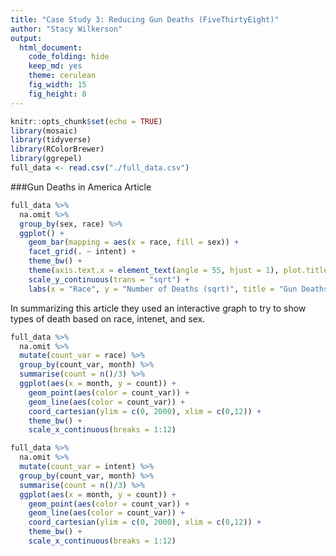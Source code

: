 ```yaml
---
title: "Case Study 3: Reducing Gun Deaths (FiveThirtyEight)"
author: "Stacy Wilkerson"
output: 
  html_document:
    code_folding: hide
    keep_md: yes
    theme: cerulean
    fig_width: 15
    fig_height: 8
---
```


```r
knitr::opts_chunk$set(echo = TRUE)
library(mosaic)
library(tidyverse)
library(RColorBrewer)
library(ggrepel)
full_data <- read.csv("./full_data.csv")
```

###Gun Deaths in America Article  

```r
full_data %>% 
  na.omit %>%
  group_by(sex, race) %>%
  ggplot() +
    geom_bar(mapping = aes(x = race, fill = sex)) +
    facet_grid(. ~ intent) +
    theme_bw() +
    theme(axis.text.x = element_text(angle = 55, hjust = 1), plot.title = element_text(hjust = 0.5)) +
    scale_y_continuous(trans = "sqrt") +
    labs(x = "Race", y = "Number of Deaths (sqrt)", title = "Gun Deaths in America 2012 - 2014")
```

In summarizing this article they used an interactive graph to try to show types of death based on race, intenet, and sex. 



```r
full_data %>%
  na.omit %>%
  mutate(count_var = race) %>%
  group_by(count_var, month) %>%
  summarise(count = n()/3) %>%
  ggplot(aes(x = month, y = count)) +
    geom_point(aes(color = count_var)) +
    geom_line(aes(color = count_var)) +
    coord_cartesian(ylim = c(0, 2000), xlim = c(0,12)) +
    theme_bw() +
    scale_x_continuous(breaks = 1:12)
```



```r
full_data %>%
  na.omit %>%
  mutate(count_var = intent) %>%
  group_by(count_var, month) %>%
  summarise(count = n()/3) %>%
  ggplot(aes(x = month, y = count)) +
    geom_point(aes(color = count_var)) +
    geom_line(aes(color = count_var)) +
    coord_cartesian(ylim = c(0, 2000), xlim = c(0,12)) +
    theme_bw() +
    scale_x_continuous(breaks = 1:12)
```






